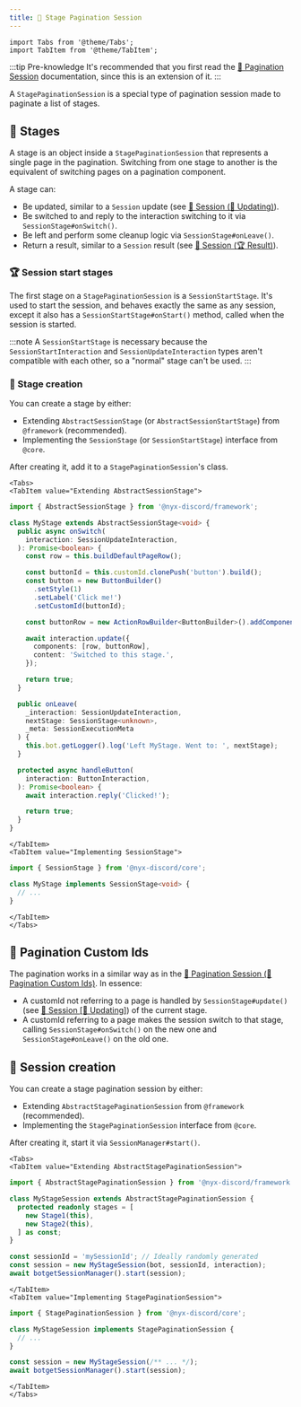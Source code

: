 ```yaml
---
title: 📁 Stage Pagination Session
---
```


```mdx-code-block
import Tabs from '@theme/Tabs';
import TabItem from '@theme/TabItem';
```

:::tip Pre-knowledge
It's recommended that you first read the [️🔢 Pagination Session](./pagination-session) documentation, since this is an extension of it.
:::

A `StagePaginationSession` is a special type of pagination session made to paginate a list of stages.

## 📁 Stages

A stage is an object inside a `StagePaginationSession` that represents a single page in the pagination. Switching from
one stage to another is the equivalent of switching pages on a pagination component.

A stage can:
* Be updated, similar to a `Session` update (see [👤 Session (📝 Updating)](./session#-updating)).
* Be switched to and reply to the interaction switching to it via `SessionStage#onSwitch()`.
* Be left and perform some cleanup logic via `SessionStage#onLeave()`.
* Return a result, similar to a `Session` result (see [👤 Session (🏆 Result)](./session#-result)).

### 🏆 Session start stages

The first stage on a `StagePaginationSession` is a `SessionStartStage`. It's used to start the session, and behaves
exactly the same as any session, except it also has a `SessionStartStage#onStart()` method, called when the session
is started.

:::note
A `SessionStartStage` is necessary because the `SessionStartInteraction` and `SessionUpdateInteraction` types aren't
compatible with each other, so a "normal" stage can't be used.
:::

### 👷 Stage creation

You can create a stage by either:

* Extending `AbstractSessionStage` (or `AbstractSessionStartStage`) from `@framework` (recommended).
* Implementing the `SessionStage` (or `SessionStartStage`) interface from `@core`.

After creating it, add it to a `StagePaginationSession`'s class.

```mdx-code-block
<Tabs>
<TabItem value="Extending AbstractSessionStage">
```

```ts
import { AbstractSessionStage } from '@nyx-discord/framework';

class MyStage extends AbstractSessionStage<void> {
  public async onSwitch(
    interaction: SessionUpdateInteraction,
  ): Promise<boolean> {
    const row = this.buildDefaultPageRow();

    const buttonId = this.customId.clonePush('button').build();
    const button = new ButtonBuilder()
      .setStyle(1)
      .setLabel('Click me!')
      .setCustomId(buttonId);

    const buttonRow = new ActionRowBuilder<ButtonBuilder>().addComponents(button);

    await interaction.update({
      components: [row, buttonRow],
      content: 'Switched to this stage.',
    });

    return true;
  }

  public onLeave(
    _interaction: SessionUpdateInteraction,
    nextStage: SessionStage<unknown>,
    _meta: SessionExecutionMeta
  ) {
    this.bot.getLogger().log('Left MyStage. Went to: ', nextStage);
  }

  protected async handleButton(
    interaction: ButtonInteraction,
  ): Promise<boolean> {
    await interaction.reply('Clicked!');

    return true;
  }
}
```

```mdx-code-block
</TabItem>
<TabItem value="Implementing SessionStage">
```

```ts
import { SessionStage } from '@nyx-discord/core';

class MyStage implements SessionStage<void> {
  // ...
}
```

```mdx-code-block
</TabItem>
</Tabs>
```

## 💬 Pagination Custom Ids

The pagination works in a similar way as in the
[🔢 Pagination Session (💬 Pagination Custom Ids)](./pagination-session#-pagination-custom-ids). In essence:

* A customId not referring to a page is handled by `SessionStage#update()` (see [👤 Session [📝 Updating]](./session#-updating)) of the current stage.
* A customId referring to a page makes the session switch to that stage, calling `SessionStage#onSwitch()`
on the new one and `SessionStage#onLeave()` on the old one.

## 👷 Session creation

You can create a stage pagination session by either:

* Extending `AbstractStagePaginationSession` from `@framework` (recommended).
* Implementing the `StagePaginationSession` interface from `@core`.

After creating it, start it via `SessionManager#start()`.

```mdx-code-block
<Tabs>
<TabItem value="Extending AbstractStagePaginationSession">
```

```ts
import { AbstractStagePaginationSession } from '@nyx-discord/framework';

class MyStageSession extends AbstractStagePaginationSession {
  protected readonly stages = [
    new Stage1(this),
    new Stage2(this),
  ] as const;
}

const sessionId = 'mySessionId'; // Ideally randomly generated
const session = new MyStageSession(bot, sessionId, interaction);
await botgetSessionManager().start(session);
```

```mdx-code-block
</TabItem>
<TabItem value="Implementing StagePaginationSession">
```

```ts
import { StagePaginationSession } from '@nyx-discord/core';

class MyStageSession implements StagePaginationSession {
  // ...
}

const session = new MyStageSession(/** ... */);
await botgetSessionManager().start(session);
```

```mdx-code-block
</TabItem>
</Tabs>
```
